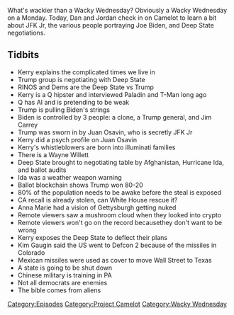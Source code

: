 {{DEFAULTSORT:
    #_EPISODE_0595:Boulder Missiles and Gettysburg Nukes
}}{{Episode
    | title           = Boulder Missiles and Gettysburg Nukes
    | caption         = [https://knowledgefight.libsyn.com/595-boulder-missiles-and-gettysburg-nukes Listen to this episode on Libsyn]
    | episodeNumber   = 595
    | length          = 01:10:07
    | airDate         = September 13, 2021
    | episodeType     = [[:Category:Project Camelot|Project Camelot]], [[:Category:Wacky Wednesday|Wacky Wednesday]]
    | appearance      = [[Kerry Cassidy]], [[Jim Carrey]], [[Juan Osavin]], [[JFK Jr]], [[Wayne Willett]], [[Anna Marie]], [[Kim Gaugin]]
    | oocDrop         = This is in part how Atlantis was sunk
    | previousEpisode = [[594: September 7, 2021]]
    | nextEpisode     = [[596: Possibly Too Much Wacky]]
}}

{{Stub}}

What's wackier than a Wacky Wednesday? Obviously a Wacky Wednesday on a Monday. Today, Dan and Jordan check in on Camelot to learn a bit about JFK Jr, the various people portraying Joe Biden, and Deep State negotiations.

==Tidbits==

*Kerry explains the complicated times we live in
*Trump group is negotiating with Deep State
*RINOS and Dems are the Deep State vs Trump
*Kerry is a Q hipster and interviewed Paladin and T-Man long ago
*Q has AI and is pretending to be weak
*Trump is pulling Biden's strings
*Biden is controlled by 3 people: a clone, a Trump general, and Jim Carrey
*Trump was sworn in by Juan Osavin, who is secretly JFK Jr
*Kerry did a psych profile on Juan Osavin
*Kerry's whistleblowers are born into illuminati families
*There is a Wayne Willett
*Deep State brought to negotiating table by Afghanistan, Hurricane Ida, and ballot audits
*Ida was a weather weapon warning
*Ballot blockchain shows Trump won 80-20
*80% of the population needs to be awake before the steal is exposed
*CA recall is already stolen, can White House rescue it?
*Anna Marie had a vision of Gettysburgh getting nuked
*Remote viewers saw a mushroom cloud when they looked into crypto
*Remote viewers won't go on the record becausethey don't want to be wrong
*Kerry exposes the Deep State to deflect their plans
*Kim Gaugin said the US went to Defcon 2 because of the missiles in Colorado
*Mexican missiles were used as cover to move Wall Street to Texas
*A state is going to be shut down
*Chinese military is training in PA
*Not all democrats are enemies
*The bible comes from aliens

[[Category:Episodes]]
[[Category:Project Camelot]]
[[Category:Wacky Wednesday]]